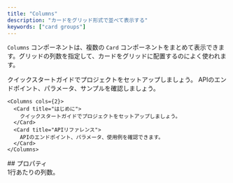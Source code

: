 ```yaml
---
title: "Columns"
description: "カードをグリッド形式で並べて表示する"
keywords: ["card groups"]
---
```


`Columns` コンポーネントは、複数の `Card` コンポーネントをまとめて表示できます。グリッドの列数を指定して、カードをグリッドに配置するのによく使われます。

<Columns cols={2}>
  <Card title="Get started" icon="rocket">
    クイックスタートガイドでプロジェクトをセットアップしましょう。
  </Card>

  <Card title="API reference" icon="code">
    APIのエンドポイント、パラメータ、サンプルを確認しましょう。
  </Card>
</Columns>

```mdx Columns example
<Columns cols={2}>
  <Card title="はじめに">
    クイックスタートガイドでプロジェクトをセットアップしましょう。
  </Card>
  <Card title="APIリファレンス">
    APIのエンドポイント、パラメータ、使用例を確認できます。
  </Card>
</Columns>
```


<div id="properties">
  ## プロパティ
</div>

<ResponseField name="cols" default={2}>
  1行あたりの列数。
</ResponseField>
